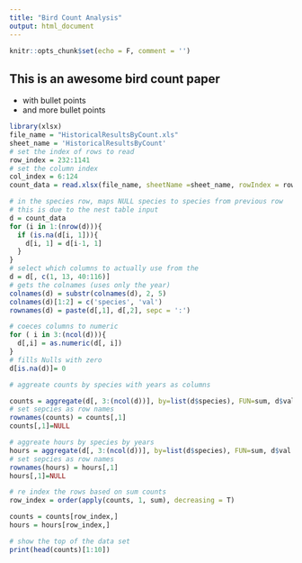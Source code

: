 ```yaml
---
title: "Bird Count Analysis"
output: html_document
---
```


```r
knitr::opts_chunk$set(echo = F, comment = '')
```

## This is an awesome bird count paper
+ with bullet points
+ and more bullet points

```r

library(xlsx)
file_name = "HistoricalResultsByCount.xls"
sheet_name = 'HistoricalResultsByCount'
# set the index of rows to read
row_index = 232:1141
# set the column index
col_index = 6:124
count_data = read.xlsx(file_name, sheetName =sheet_name, rowIndex = row_index, colIndex = col_index)
```



```r
# in the species row, maps NULL species to species from previous row
# this is due to the nest table input
d = count_data
for (i in 1:(nrow(d))){
  if (is.na(d[i, 1])){
    d[i, 1] = d[i-1, 1]
  }
}
# select which columns to actually use from the
d = d[, c(1, 13, 40:116)]
# gets the colnames (uses only the year)
colnames(d) = substr(colnames(d), 2, 5)
colnames(d)[1:2] = c('species', 'val')
rownames(d) = paste(d[,1], d[,2], sepc = ':')

# coeces columns to numeric
for ( i in 3:(ncol(d))){
  d[,i] = as.numeric(d[, i])
}
# fills Nulls with zero
d[is.na(d)]= 0
```



```r
# aggreate counts by species with years as columns

counts = aggregate(d[, 3:(ncol(d))], by=list(d$species), FUN=sum, d$val == ' Number:' )
# set sepcies as row names
rownames(counts) = counts[,1]
counts[,1]=NULL

# aggreate hours by species by years
hours = aggregate(d[, 3:(ncol(d))], by=list(d$species), FUN=sum, d$val == 'Num/Party Hrs.:' )
# set sepcies as row names
rownames(hours) = hours[,1]
hours[,1]=NULL

# re index the rows based on sum counts
row_index = order(apply(counts, 1, sum), decreasing = T)

counts = counts[row_index,]
hours = hours[row_index,]

```

```r
# show the top of the data set
print(head(counts)[1:10])
```




